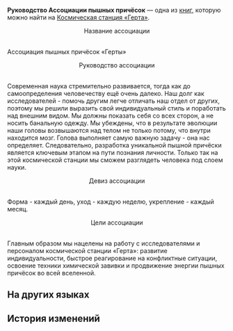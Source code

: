 {{Книга Инфобокс
|id           = 147
|Название     = Руководство Ассоциации пышных причёсок
|Изображение  = Item Journal.png
|Мир          = Космическая станция «Герта»
|Томов        = 1
|Автор        = <!--нужно добавить-->
|Описание     = Руководство Ассоциации пышных причёсок космической станции, содержат крайне субъективные мнения.
|Том1         = {{tx}}
|Источник1    = {{tx|Отсутствует источник}}
|Персонажи    = 
|Фракции      = 
}}
'''Руководство Ассоциации пышных причёсок''' — одна из [[Книги|книг]], которую можно найти на [[Космическая станция «Герта»]].
<!--
==Получение==
<gallery>
Книга НАЗВАНИЕ.png|НАЗВАНИЕ
Локация НАЗВАНИЕ.png|Расположение на карте. Ближайший пространственный якорь «[[НАЗВАНИЕ]]»
</gallery>
-->
<div align="center">Название ассоциации</div><br />Ассоциация пышных причёсок «Герты»

<div align="center">Руководство ассоциации</div><br />Современная наука стремительно развивается, тогда как до самоопределения человечеству ещё очень далеко. Наш долг как исследователей - помочь другим легче отличать наш отдел от других, поэтому мы решили выразить свой индивидуальный стиль и поработать над внешним видом. Мы должны показать себя со всех сторон, а не носить банальную одежду. Мы убеждены, что в результате эволюции наши головы возвышаются над телом не только потому, что внутри находится мозг. Голова выполняет самую важную задачу - она нас определяет. Следовательно, разработка уникальной пышной причёски является ключевым этапом на пути познания личности. Только так на этой космической станции мы сможем разглядеть человека под слоем науки.

<div align="center">Девиз ассоциации</div><br />Форма - каждый день, уход - каждую неделю, укрепление - каждый месяц.

<div align="center">Цели ассоциации</div><br />Главным образом мы нацелены на работу с исследователями и персоналом космической станции «Герта»: развитие индивидуальности, быстрое реагирование на конфликтные ситуации, освоение техники химической завивки и продвижение энергии пышных причёсок во всей вселенной.

==На других языках==
{{На других языках
|en   = The Curlcademy Guidelines
|zhs  = 爆炸头协会纲领
|zht  = 爆炸頭協會綱領
|ja   = アフロ協会綱領
|ko   = 폭탄 머리 협회 강령
|es   = Directrices de la Asociación de Amigos de la Permanente
|fr   = Guide de l'Association de la coupe disco
|ru   = Руководство Ассоциации пышных причёсок
|th   = หลักการของสมาคมคนหัวฟู
|vi   = Cương Lĩnh Hiệp Hội Đầu Xù
|de   = Die Richtlinien der Dauerwelle-Vereinigung
|id   = Pedoman Asosiasi Gaya Rambut Kribo
|pt   = Regras da Associação do Cabelo Crespo
}}

==История изменений==
{{История изменений|2.7}}
